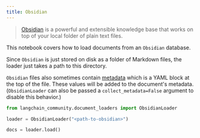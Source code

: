```yaml
---
title: Obsidian
---
```


>[Obsidian](https://obsidian.md/) is a powerful and extensible knowledge base
that works on top of your local folder of plain text files.

This notebook covers how to load documents from an `Obsidian` database.

Since `Obsidian` is just stored on disk as a folder of Markdown files, the loader just takes a path to this directory.

`Obsidian` files also sometimes contain [metadata](https://help.obsidian.md/Editing+and+formatting/Metadata) which is a YAML block at the top of the file. These values will be added to the document's metadata. (`ObsidianLoader` can also be passed a `collect_metadata=False` argument to disable this behavior.)


```python
from langchain_community.document_loaders import ObsidianLoader
```


```python
loader = ObsidianLoader("<path-to-obsidian>")
```


```python
docs = loader.load()
```
